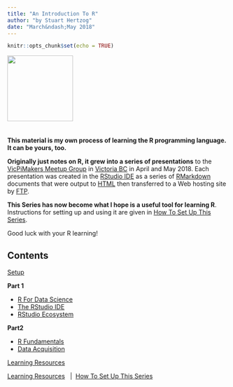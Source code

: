```yaml
---
title: "An Introduction To R"
author: "by Stuart Hertzog"
date: "March&ndash;May 2018"
---
```


<script>
    $(document).ready(function() {
      $items = $('div#TOC li');
      $items.each(function(idx) {
        num_ul = $(this).parentsUntil('#TOC').length;
        $(this).css({'text-indent': num_ul * 10, 'padding-left': 0});
      });

    });
</script>


```r
knitr::opts_chunk$set(echo = TRUE)
```

<img src="images/Rlogo.png" style="margin-bottom: 1.5em; width: 150px" />

**This material is my own process of learning the R programming language. It can be yours, too.**

**Originally just notes on R, it grew into a series of presentations** to the [VicPiMakers Meetup Group](https://www.meetup.com/Victoria-Raspberry-PiMakers-And-Others/) in [Victoria BC](https://www.tourismvictoria.com/) in April and May 2018. Each presentation was created in the [RStudio IDE](https://www.rstudio.com/) as a series of [RMarkdown](http://rmarkdown.rstudio.com/) documents that were output to [HTML](https://en.wikipedia.org/wiki/HTML) then transferred to a Web hosting site by [FTP](https://en.wikipedia.org/wiki/File_Transfer_Protocol).

**This Series has now become what I hope is a useful tool for learning R**. Instructions for setting up and using it are given in [How To Set Up This Series](Setup.html).

Good luck with your R learning!

## Contents

[Setup](Setup.html)

**Part 1**

* [R For Data Science](Part1_R_Data_Science.html)
* [The RStudio IDE](RStudio.html)
* [RStudio Ecosystem](RStudio_Ecosystem.html)

**Part2**

* [R Fundamentals](Part2_R_Programming.html)
* [Data Acquisition](Data_Acquisition.Rmd)

[Learning Resources](R_Learning_Resources.html)

<p class="bottom-navbar"><span class="bottom-navbar-contents"><span class="glyphicon glyphicon-arrow-left"> </span> [<span class="bottom-navbar-link">Learning Resources</span>](R_Learning_Resources.html)&nbsp;&nbsp; | &nbsp;[<span class="bottom-navbar-link">How To Set Up This Series</span>](Setup.html)&nbsp; <span class="glyphicon glyphicon-arrow-right"></span></span></p>

